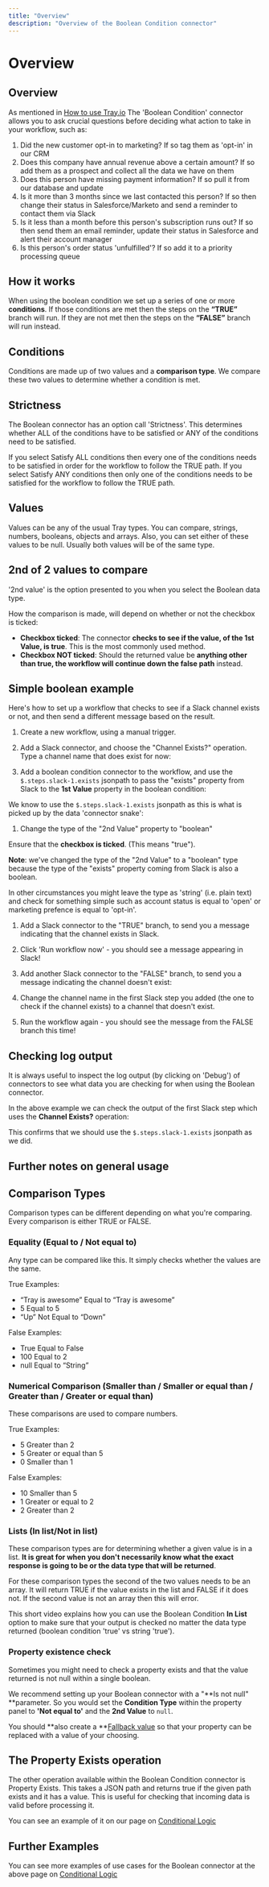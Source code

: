 ```yaml
---
title: "Overview"
description: "Overview of the Boolean Condition connector"
---
```


# Overview

## Overview

As mentioned in [How to use Tray.io](/platform/getting-started/how-to-use-tray/the-basic-tools/) The 'Boolean Condition' connector allows you to ask crucial questions before deciding what action to take in your workflow, such as:

1. Did the new customer opt-in to marketing? If so tag them as 'opt-in' in our CRM
2. Does this company have annual revenue above a certain amount? If so add them as a prospect and collect all the data we have on them
3. Does this person have missing payment information? If so pull it from our database and update
4. Is it more than 3 months since we last contacted this person? If so then change their status in Salesforce/Marketo and send a reminder to contact them via Slack
5. Is it less than a month before this person's subscription runs out? If so then send them an email reminder, update their status in Salesforce and alert their account manager
6. Is this person's order status 'unfulfilled'? If so add it to a priority processing queue

## How it works

When using the boolean condition we set up a series of one or more **conditions**. If those conditions are met then the steps on the **“TRUE”** branch will run. If they are not met then the steps on the **“FALSE”** branch will run instead.

## Conditions

Conditions are made up of two values and a **comparison type**. We compare these two values to determine whether a condition is met.

## Strictness

The Boolean connector has an option call 'Strictness'. This determines whether ALL of the conditions have to be satisfied or ANY of the conditions need to be satisfied.

If you select Satisfy ALL conditions then every one of the conditions needs to be satisfied in order for the workflow to follow the TRUE path. If you select Satisfy ANY conditions then only one of the conditions needs to be satisfied for the workflow to follow the TRUE path.

## Values

Values can be any of the usual Tray types. You can compare, strings, numbers, booleans, objects and arrays. Also, you can set either of these values to be null. Usually both values will be of the same type.

## 2nd of 2 values to compare

'2nd value' is the option presented to you when you select the Boolean data type.

How the comparison is made, will depend on whether or not the checkbox is ticked:

- **Checkbox ticked**: The connector **checks to see if the value, of the 1st Value, is true**. This is the most commonly used method.
- **Checkbox NOT ticked**: Should the returned value be **anything other than true, the workflow will continue down the false path** instead.

## Simple boolean example

Here's how to set up a workflow that checks to see if a Slack channel exists or not, and then send a different message based on the result.

1. Create a new workflow, using a manual trigger.
2. Add a Slack connector, and choose the "Channel Exists?" operation. Type a channel name that does exist for now:

1. Add a boolean condition connector to the workflow, and use the `$.steps.slack-1.exists` jsonpath to pass the "exists" property from Slack to the **1st Value** property in the boolean condition:

We know to use the `$.steps.slack-1.exists` jsonpath as this is what is picked up by the data 'connector snake':

1. Change the type of the "2nd Value" property to "boolean"

Ensure that the **checkbox is ticked**. (This means "true").

**Note**: we've changed the type of the "2nd Value" to a "boolean" type because the type of the "exists" property coming from Slack is also a boolean.

In other circumstances you might leave the type as 'string' (i.e. plain text) and check for something simple such as account status is equal to 'open' or marketing prefence is equal to 'opt-in'.

1. Add a Slack connector to the "TRUE" branch, to send you a message indicating that the channel exists in Slack.

1. Click 'Run workflow now' - you should see a message appearing in Slack!
2. Add another Slack connector to the "FALSE" branch, to send you a message indicating the channel doesn't exist:

1. Change the channel name in the first Slack step you added (the one to check if the channel exists) to a channel that doesn't exist.

1. Run the workflow again - you should see the message from the FALSE branch this time!

## Checking log output

It is always useful to inspect the log output (by clicking on 'Debug') of connectors to see what data you are checking for when using the Boolean connector.

In the above example we can check the output of the first Slack step which uses the **Channel Exists?** operation:

This confirms that we should use the `$.steps.slack-1.exists` jsonpath as we did.

## Further notes on general usage

## Comparison Types

Comparison types can be different depending on what you're comparing. Every comparison is either TRUE or FALSE.

### Equality (Equal to / Not equal to)

Any type can be compared like this. It simply checks whether the values are the same.

True Examples:

- “Tray is awesome” Equal to “Tray is awesome”
- 5 Equal to 5
- “Up” Not Equal to “Down”

False Examples:

- True Equal to False
- 100 Equal to 2
- null Equal to “String”

### Numerical Comparison (Smaller than / Smaller or equal than / Greater than / Greater or equal than)

These comparisons are used to compare numbers.

True Examples:

- 5 Greater than 2
- 5 Greater or equal than 5
- 0 Smaller than 1

False Examples:

- 10 Smaller than 5
- 1 Greater or equal to 2
- 2 Greater than 2

### Lists (In list/Not in list)

These comparison types are for determining whether a given value is in a list. **It is great for when you don't necessarily know what the exact response is going to be or the data type that will be returned**.

For these comparison types the second of the two values needs to be an array. It will return TRUE if the value exists in the list and FALSE if it does not. If the second value is not an array then this will error.

This short video explains how you can use the Boolean Condition **In List** option to make sure that your output is checked no matter the data type returned (boolean condition 'true' vs string 'true').

### Property existence check

Sometimes you might need to check a property exists and that the value returned is not null within a single boolean.

We recommend setting up your Boolean connector with a "**Is not null" **parameter. So you would set the **Condition Type** within the property panel to **'Not equal to'** and the **2nd Value** to `null`.

You should **also create a **[Fallback value](https://tray.io/documentation/platform/working-with-data/fallback-values) so that your property can be replaced with a value of your choosing.

## The Property Exists operation

The other operation available within the Boolean Condition connector is Property Exists. This takes a JSON path and returns true if the given path exists and it has a value. This is useful for checking that incoming data is valid before processing it.

You can see an example of it on our page on [Conditional Logic](/tray-uac/building-automations/workflow-data-basics/conditional-logic/)

## Further Examples

You can see more examples of use cases for the Boolean connector at the above page on [Conditional Logic](/tray-uac/building-automations/workflow-data-basics/conditional-logic/)
